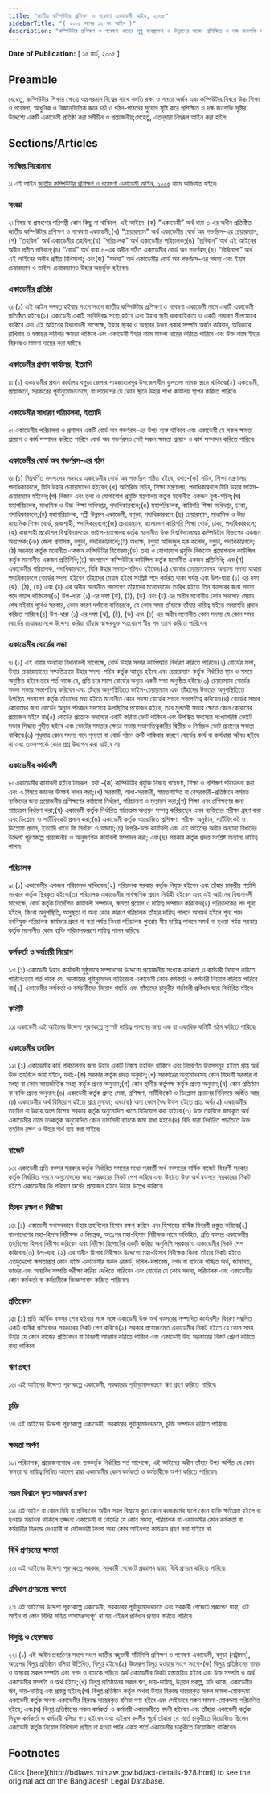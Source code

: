 ```yaml
---
title: "জাতীয় কম্পিউটার প্রশিক্ষণ ও গবেষণা একাডেমী আইন, ২০০৫"
sidebarTitle: "( ২০০৫ সনের ১২ নং আইন )"
description: "কম্পিউটার প্রশিক্ষণ ও গবেষণা খাতের সুষ্ঠু ব্যবস্থাপনা ও উন্নয়নের লক্ষ্যে প্রশিক্ষিত ও দক্ষ জনশক্তি সৃষ্টিসহ গবেষণা ও উন্নয়ন কর্মকান্ড পরিচালনার লক্ষ্যে একটি একাডেমী প্রতিষ্ঠার জন্য বিধান প্রণয়নকল্পে প্রণীত আইন৷"
---
```


**Date of Publication:** [ ১৫ মার্চ, ২০০৫ ]

## Preamble

যেহেতু, কম্পিউটার শিক্ষার ক্ষেত্রে অগ্রসরমান বিশ্বের সাথে সঙ্গতি রক্ষা ও সমতা অর্জন এবং কম্পিউটার বিষয়ে উচ্চ শিক্ষা ও গবেষণা, আধুনিক ও বিজ্ঞানভিত্তিক জ্ঞান চর্চা ও পঠন-পাঠনের সুযোগ সৃষ্টি করে প্রশিক্ষিত ও দক্ষ জনশক্তি সৃষ্টির উদ্দেশ্যে একটি একাডেমী প্রতিষ্ঠা করা সমীচীন ও প্রয়োজনীয়;সেহেতু, এতদ্‌দ্বারা নিম্নরূপ আইন করা হইল:

## Sections/Articles

### সংক্ষিপ্ত শিরোনামা

১৷ এই আইন [জাতীয় কম্পিউটার প্রশিক্ষণ ও গবেষণা একাডেমী আইন, ২০০৫](/laws/volume-36/act-928 "জাতীয় কম্পিউটার প্রশিক্ষণ ও গবেষণা একাডেমী আইন, ২০০৫") নামে অভিহিত হইবে৷

### সংজ্ঞা

২৷ বিষয় বা প্রসংগের পরিপন্থী কোন কিছু না থাকিলে, এই আইনে-(ক) “একাডেমী” অর্থ ধারা ৩ এর অধীন প্রতিষ্ঠিত জাতীয় কম্পিউটার প্রশিক্ষণ ও গবেষণা একাডেমী;(খ) “চেয়ারম্যান” অর্থ একাডেমীর বোর্ড অব গভর্ণরস-এর চেয়ারম্যান;(গ) “তহবিল” অর্থ একাডেমীর তহবিল;(ঘ) “পরিচালক” অর্থ একাডেমীর পরিচালক;(ঙ) “প্রবিধান” অর্থ এই আইনের অধীন প্রণীত প্রবিধান;(চ) “বোর্ড” অর্থ ধারা ৬-এর অধীন গঠিত একাডেমীর বোর্ড অব গভর্ণরস;(ছ) “বিধিমালা” অর্থ এই আইনের অধীন প্রণীত বিধিমালা; এবং(জ) “সদস্য” অর্থ একাডেমীর বোর্ড অব গভর্ণরস-এর সদস্য এবং ইহার চেয়ারম্যান ও ভাইস-চেয়ারম্যানও উহার অন্তর্ভুক্ত হইবেন৷

### একাডেমীর প্রতিষ্ঠা

৩৷ (১) এই আইন বলবত্ হইবার সংগে সংগে জাতীয় কম্পিউটার প্রশিক্ষণ ও গবেষণা একাডেমী নামে একটি একাডেমী প্রতিষ্ঠিত হইবে৷(২) একাডেমী একটি সংবিধিবদ্ধ সংস্থা হইবে এবং ইহার স্থায়ী ধারাবাহিকতা ও একটি সাধারণ সীলমোহর থাকিবে এবং এই আইনের বিধানাবলী সাপেক্ষে, ইহার স্থাবর ও অস্থাবর উভয় প্রকার সম্পত্তি অর্জন করিবার, অধিকারে রাখিবার ও হস্তান্তর করিবার ক্ষমতা থাকিবে এবং একাডেমী ইহার নামে মামলা দায়ের করিতে পারিবে এবং উক্ত নামে ইহার বিরুদ্ধেও মামলা দায়ের করা যাইবে৷

### একাডেমীর প্রধান কার্যালয়, ইত্যাদি

৪৷ (১) একাডেমীর প্রধান কার্যালয় বগুড়া জেলার শাহজাহানপুর উপজেলাধীন ফুলতলা নামক স্থানে থাকিবে৷(২) একাডেমী, প্রয়োজনে, সরকারের পূর্বানুমোদনক্রমে, বাংলাদেশের যে কোন স্থানে উহার শাখা কার্যালয় স্থাপন করিতে পারিবে৷

### একাডেমীর সাধারণ পরিচালনা, ইত্যাদি

৫৷ একাডেমীর পরিচালনা ও প্রশাসন একটি বোর্ড অব গভর্ণরস-এর উপর ন্যস্ত থাকিবে এবং একাডেমী যে সকল ক্ষমতা প্রয়োগ ও কার্য সম্পাদন করিতে পারিবে বোর্ড অব গভর্ণরসও সেই সকল ক্ষমতা প্রয়োগ ও কার্য সম্পাদন করিতে পারিবে৷

### একাডেমীর বোর্ড অব গভর্ণরস-এর গঠন

৬৷ (১) নিম্নবর্ণিত সদস্যদের সমন্বয়ে একাডেমীর বোর্ড অব গভর্ণরস গঠিত হইবে, যথা:-(ক) সচিব, শিক্ষা মন্ত্রণালয়, পদাধিকারবলে, যিনি উহার চেয়ারম্যানও হইবেন;(খ) অতিরিক্ত সচিব, শিক্ষা মন্ত্রণালয়, পদাধিকারবলে যিনি উহার ভাইস-চেয়ারম্যান হইবেন;(গ) বিজ্ঞান এবং তথ্য ও যোগাযোগ প্রযুক্তি মন্ত্রণালয় কর্তৃক মনোনীত একজন যুগ্ম-সচিব;(ঘ) মহাপরিচালক, মাধ্যমিক ও উচ্চ শিক্ষা অধিদপ্তর, পদাধিকারবলে;(ঙ) মহাপরিচালক, কারিগরি শিক্ষা অধিদপ্তর, ঢাকা, পদাধিকারবলে;(চ) মহাপরিচালক, পল্লী উন্নয়ন একাডেমী, বগুড়া, পদাধিকারবলে;(ছ) চেয়ারম্যান, মাধ্যমিক ও উচ্চ মাধ্যমিক শিক্ষা বোর্ড, রাজশাহী, পদাধিকারবলে;(জ) চেয়ারম্যান, বাংলাদেশ কারিগরি শিক্ষা বোর্ড, ঢাকা, পদাধিকারবলে;(ঝ) রাজশাহী প্রকৌশল বিশ্ববিদ্যালয়ের ভাইস-চ্যান্সেলর কর্তৃক মনোনীত উক্ত বিশ্ববিদ্যালয়ের কম্পিউটার বিভাগের একজন অধ্যাপক;(ঞ) জেলা প্রশাসক, বগুড়া, পদাধিকারবলে;(ট) অধ্যক্ষ, বগুড়া আজিজুল হক কলেজ, বগুড়া, পদাধিকারবলে;(ঠ) সরকার কর্তৃক মনোনীত একজন কম্পিউটার বিশেষজ্ঞ;(ড) তথ্য ও যোগাযোগ প্রযুক্তি বিজনেস প্রমোশনাল কাউন্সিল কর্তৃক মনোনীত একজন প্রতিনিধি;(ঢ) বাংলাদেশ কম্পিউটার কাউন্সিল কর্তৃক মনোনীত একজন প্রতিনিধি; এবং(ণ) একাডেমীর পরিচালক, পদাধিকারবলে, যিনি উহার সদস্য-সচিবও হইবেন৷(২) বোর্ডের চেয়ারম্যানসহ অন্যান্য সদস্য যাহারা পদাধিকারবলে বোর্ডের সদস্য হইবেন তাঁহাদের মেয়াদ হইবে সংশ্লিষ্ট পদে কর্মরত থাকা পর্যন্ত এবং উপ-ধারা (১) এর দফা (ঝ), (ঠ), (ড) এবং (ঢ) এর অধীন মনোনীত সদস্যগণ তাঁহাদের মনোনয়নের তারিখ হইতে তিন বত্সরের জন্য সদস্য পদে বহাল থাকিবেন৷(৩) উপ-ধারা (১) এর দফা (ঝ), (ঠ), (ড) এবং (ঢ) এর অধীন মনোনীত কোন সদস্যের মেয়াদ শেষ হইবার পূর্বেও সরকার, কোন কারণ দর্শানো ব্যতিরেকে, যে কোন সময় তাঁহাকে তাঁহার দায়িত্ব হইতে অব্যাহতি প্রদান করিতে পারিবে৷(৪) উপ-ধারা (১) এর দফা (ঝ), (ঠ), (ড) এবং (ঢ) এর অধীন মনোনীত কোন সদস্য যে কোন সময় বোর্ডের চেয়ারম্যানকে উদ্দেশ্য করিয়া তাঁহার স্বাক্ষরযুক্ত পত্রযোগে স্বীয় পদ ত্যাগ করিতে পারিবেন৷

### একাডেমীর বোর্ডের সভা

৭৷ (১) এই ধারার অন্যান্য বিধানাবলী সাপেক্ষে, বোর্ড উহার সভার কার্যপদ্ধতি নির্ধারণ করিতে পারিবে৷(২) বোর্ডের সভা, উহার চেয়ারম্যানের সম্মতিক্রমে উহার সদস্য-সচিব কর্তৃক আহূত হইবে এবং চেয়ারম্যান কর্তৃক নির্ধারিত স্থান ও সময়ে অনুষ্ঠিত হইবে:তবে শর্ত থাকে যে, প্রতি চার মাসে বোর্ডের অন্যুন একটি সভা অনুষ্ঠিত হইবে৷(৩) চেয়ারম্যান বোর্ডের সকল সভায় সভাপতিত্ব করিবেন এবং তাঁহার অনুপস্থিতিতে ভাইস-চেয়ারম্যান এবং তাঁহাদের উভয়ের অনুপস্থিতিতে উপস্থিত সদস্যগণ কর্তৃক তাঁহাদের মধ্য হইতে মনোনীত কোন সদস্য বোর্ডের সভায় সভাপতিত্ব করিবেন৷(৪) বোর্ডের সভার কোরামের জন্য বোর্ডের অন্যুন পাঁচজন সদস্যের উপস্থিতির প্রয়োজন হইবে, তবে মুলতবী সভার ক্ষেত্রে কোন কোরামের প্রয়োজন হইবে না৷(৫) বোর্ডের প্রত্যেক সদস্যের একটি করিয়া ভোট থাকিবে এবং উপস্থিত সদস্যের সংখ্যাগরিষ্ঠ ভোটে সভার সিদ্ধান্ত গৃহীত হইবে এবং ভোটের সমতার ক্ষেত্রে সভায় সভাপতিত্বকারীর দ্বিতীয় ও নির্ণায়ক ভোট প্রদানের ক্ষমতা থাকিবে৷(৬) শুধুমাত্র কোন সদস্য পদে শূন্যতা বা বোর্ড গঠনে ত্রুটি থাকিবার কারণে বোর্ডের কার্য বা কার্যধারা অবৈধ হইবে না এবং তত্সম্পর্কে কোন প্রশ্ন উত্থাপন করা যাইবে না৷

### একাডেমীর কার্যাবলী

৮৷ একাডেমীর কার্যাবলী হইবে নিম্নরূপ, যথা:-(ক) কম্পিউটার প্রযুক্তি বিষয়ে গবেষণা, শিক্ষা ও প্রশিক্ষণ পরিচালনা করা এবং এ বিষয়ে জ্ঞানের উত্কর্ষ সাধন করা;(খ) সরকারী, আধা-সরকারী, স্বায়ত্তশাসিত বা বেসরকারী-প্রতিষ্ঠানে কর্মরত ব্যক্তিদের জন্য প্রয়োজনীয় প্রশিক্ষণের কাঠামো নির্ধারণ, পরিচালনা ও মূল্যায়ন করা;(গ) শিক্ষা এবং প্রশিক্ষণের জন্য পাঠ্যক্রম নির্ধারণ করা;(ঘ) একাডেমী কর্তৃক নির্ধারিত পাঠ্যক্রম অধ্যয়ন সম্পন্ন করিয়াছেন এমন ব্যক্তিদের পরীক্ষা গ্রহণ করা এবং ডিপ্লোমা ও সার্টিফিকেট প্রদান করা;(ঙ) একাডেমী কর্তৃক আয়োজিত প্রশিক্ষণ, পরীক্ষা অনুষ্ঠান, সার্টিফিকেট ও ডিপ্লোমা প্রদান, ইত্যাদি খাতে ফি নির্ধারণ ও আদায়;(চ) উপরি-উক্ত কার্যাবলী এবং এই আইনের অধীন অন্যান্য বিধানের উদ্দেশ্য পূরণকল্পে প্রয়োজনীয় ও আনুষংগিক কার্যাবলী সম্পাদন করা; এবং(ছ) সরকার কর্তৃক প্রদত্ত সংশ্লিষ্ট অন্যান্য দায়িত্ব পালন৷

### পরিচালক

৯৷ (১) একাডেমীর একজন পরিচালক থাকিবেন৷(২) পরিচালক সরকার কর্তৃক নিযুক্ত হইবেন এবং তাঁহার চাকুরীর শর্তাদি সরকার কর্তৃক স্থিরকৃত হইবে৷(৩) পরিচালক একাডেমীর সার্বক্ষণিক প্রধান নির্বাহী হইবেন এবং এই আইনের বিধানাবলী সাপেক্ষে, বোর্ড কর্তৃক নির্দেশিত কার্যাবলী সম্পাদন, ক্ষমতা প্রয়োগ ও দায়িত্ব সম্পাদন করিবেন৷(৪) পরিচালকের পদ শূন্য হইলে, কিংবা অনুপস্থিতি, অসুস্থতা বা অন্য কোন কারণে পরিচালক তাঁহার দায়িত্ব পালনে অসমর্থ হইলে শূন্য পদে নবনিযুক্ত পরিচালক কার্যভার গ্রহণ না করা পর্যন্ত কিংবা পরিচালক পুনরায় স্বীয় দায়িত্ব পালনে সমর্থ না হওয়া পর্যন্ত সরকার কর্তৃক মনোনীত কোন ব্যক্তি পরিচালকরূপে দায়িত্ব পালন করিবে৷

### কর্মকর্তা ও কর্মচারী নিয়োগ

১০৷ (১) একাডেমী উহার কার্যাবলী সুষ্ঠুভাবে সম্পাদনের উদ্দেশ্যে প্রয়োজনীয় সংখ্যক কর্মকর্তা ও কর্মচারী নিয়োগ করিতে পারিবে:তবে শর্ত থাকে যে, সরকারের পূর্বানুমোদন ব্যতিরেকে একাডেমী কোন কর্মকর্তা ও কর্মচারী নিয়োগ করিতে পারিবে না৷(২) একাডেমীর কর্মকর্তা ও কর্মচারীদের নিয়োগ পদ্ধতি এবং তাঁহাদের চাকুরীর শর্তাবলী প্রবিধান দ্বারা নির্ধারিত হইবে৷

### কমিটি

১১৷ একাডেমী এই আইনের উদ্দেশ্য পূরণকল্পে সুস্পষ্ট দায়িত্ব পালনের জন্য এক বা একাধিক কমিটি গঠন করিতে পারিবে৷

### একাডেমীর তহবিল

১২৷ (১) একাডেমীর কার্য পরিচালনার জন্য উহার একটি নিজস্ব তহবিল থাকিবে এবং নিম্নবর্ণিত উত্সসমূহ হইতে প্রাপ্ত অর্থ উক্ত তহবিলে জমা হইবে, যথা:-(ক) সরকার কর্তৃক প্রদত্ত অনুদান;(খ) সরকারের অনুমোদনসহ কোন বিদেশী সরকার বা সংস্থা বা কোন আন্তর্জাতিক সংস্থা কর্তৃক প্রদত্ত অনুদান;(গ) কোন স্থানীয় কর্তৃপক্ষ কর্তৃক প্রদত্ত অনুদান;(ঘ) কোন প্রতিষ্ঠান বা ব্যক্তি প্রদত্ত অনুদান;(ঙ) একাডেমী কর্তৃক প্রদত্ত সেবা, প্রশিক্ষণ, সার্টিফিকেট ও ডিপ্লোমা প্রদানের বিনিময়ে অর্জিত আয়;(চ) একাডেমীর অর্থ বিনিয়োগ হইতে প্রাপ্ত মুনাফা; এবং(ছ) অন্য কোন বৈধ উত্স হইতে প্রাপ্ত অর্থ৷(২) একাডেমীর তহবিল বা উহার অংশ বিশেষ সরকার কর্তৃক অনুমোদিত খাতে বিনিয়োগ করা যাইবে৷(৩) উক্ত তহবিলে জমাকৃত অর্থ একাডেমীর নামে তত্কর্তৃক অনুমোদিত কোন তফসিলী ব্যাংকে জমা রাখা হইবে৷(৪) বিধি দ্বারা নির্ধারিত পদ্ধতিতে উক্ত তহবিল রক্ষণ ও উহার অর্থ ব্যয় করা যাইবে৷

### বাজেট

১৩৷ একাডেমী প্রতি বত্সর সরকার কর্তৃক নির্ধারিত সময়ের মধ্যে পরবর্তী অর্থ বত্সরের বার্ষিক বাজেট বিবরণী সরকার কর্তৃক নির্ধারিত ফরমে অনুমোদনের জন্য সরকারের নিকট পেশ করিবে এবং উহাতে উক্ত অর্থ বত্সরে সরকারের নিকট হইতে একাডেমীর কি পরিমাণ অর্থের প্রয়োজন হইবে উহার উল্লেখ থাকিবে৷

### হিসাব রক্ষণ ও নিরীক্ষা

১৪৷ (১) একাডেমী যথাযথভাবে উহার তহবিলের হিসাব রক্ষণ করিবে এবং হিসাবের বার্ষিক বিবরণী প্রস্তুত করিবে৷(২) বাংলাদেশের মহা-হিসাব নিরীক্ষক ও নিয়ন্ত্রক, অতঃপর মহা-হিসাব নিরীক্ষক নামে অভিহিত, প্রতি বত্সর একাডেমীর তহবিলের হিসাব নিরীক্ষা করিবেন এবং নিরীক্ষা রিপোর্টের একটি করিয়া অনুলিপি সরকার ও একাডেমীর নিকট পেশ করিবেন৷(৩) উপ-ধারা (২) এর অধীন হিসাব নিরীক্ষার উদ্দেশ্যে মহা-হিসাব নিরীক্ষক কিংবা তাঁহার নিকট হইতে এতদুদ্দেশ্যে ক্ষমতাপ্রাপ্ত কোন ব্যক্তি একাডেমীর সকল রেকর্ড, দলিল-দস্তাবেজ, নগদ বা ব্যাংকে গচ্ছিত অর্থ, জামানত, ভাণ্ডার এবং অন্যবিধ সম্পত্তি পরীক্ষা করিয়া দেখিতে পারিবেন এবং বোর্ডের যে কোন সদস্য, পরিচালক এবং একাডেমীর কোন কর্মকর্তা বা কর্মচারীকে জিজ্ঞাসাবাদ করিতে পারিবেন৷

### প্রতিবেদন

১৫৷ (১) প্রতি আর্থিক বত্সর শেষ হইবার সঙ্গে সঙ্গে একাডেমী উক্ত অর্থ বত্সরের সম্পাদিত কার্যাবলীর বিবরণ সম্বলিত একটি বার্ষিক প্রতিবেদন সরকারের নিকট পেশ করিবে৷(২) সরকার প্রয়োজনমত একাডেমীর নিকট হইতে যে কোন সময় উহার যে কোন কাজের প্রতিবেদন বা বিবরণী আহ্বান করিতে পারিবে এবং একাডেমী উহা সরকারের নিকট প্রেরণ করিতে বাধ্য থাকিবে৷

### ঋণ গ্রহণ

১৬৷ এই আইনের উদ্দেশ্য পূরণকল্পে একাডেমী, সরকারের পূর্বানুমোদনক্রমে ঋণ গ্রহণ করিতে পারিবে৷

### চুক্তি

১৭৷ এই আইনের উদ্দেশ্য পূরণকল্পে একাডেমী, সরকারের পূর্বানুমোদনক্রমে, চুক্তি সম্পাদন করিতে পারিবে৷

### ক্ষমতা অর্পণ

১৮৷ পরিচালক, প্রয়োজনবোধে এবং তত্কর্তৃক নির্ধারিত শর্ত সাপেক্ষে, এই আইনের অধীন তাঁহার উপর অর্পিত যে কোন ক্ষমতা বা দায়িত্ব লিখিত আদেশ দ্বারা একাডেমীর কোন কর্মকর্তা ও কর্মচারীকে অর্পণ করিতে পারিবেন৷

### সরল বিশ্বাসে কৃত কাজকর্ম রক্ষণ

১৯৷ এই আইন বা কোন বিধি বা প্রবিধানের অধীন সরল বিশ্বাসে কৃত কোন কাজকর্মের ফলে কোন ব্যক্তি ক্ষতিগ্রস্ত হইলে বা হওয়ার সম্ভাবনা থাকিলে তজ্জন্য একাডেমী বা বোর্ডের যে কোন সদস্য, পরিচালক বা একাডেমীর কোন কর্মকর্তা বা কর্মচারীর বিরুদ্ধে দেওয়ানী বা ফৌজদারী কিংবা অন্য কোন আইনগত কার্যক্রম গ্রহণ করা যাইবে না৷

### বিধি প্রণয়নের ক্ষমতা

২০৷ এই আইনের উদ্দেশ্য পূরণকল্পে সরকার, সরকারী গেজেটে প্রজ্ঞাপন দ্বারা, বিধি প্রণয়ন করিতে পারিবে৷

### প্রবিধান প্রণয়নের ক্ষমতা

২১৷ এই আইনের উদ্দেশ্য পূরণকল্পে একাডেমী, সরকারের পূর্বানুমোদনক্রমে এবং সরকারী গেজেটে প্রজ্ঞাপন দ্বারা, এই আইন বা কোন বিধির সহিত অসামঞ্জস্যপূর্ণ না হয় এইরূপ প্রবিধান প্রণয়ন করিতে পারিবে৷

### বিলুপ্তি ও হেফাজত

২২৷ (১) এই আইন প্রবর্তনের সংগে সংগে জাতীয় বহুভাষী সাঁটলিপি প্রশিক্ষণ ও গবেষণা একাডেমী, বগুড়া (নট্রামস), অতঃপর বিলুপ্ত প্রতিষ্ঠান বলিয়া উল্লিখিত, বিলুপ্ত হইবে৷(২) উক্তরূপ বিলুপ্ত হওয়ার সংগে সংগে-(ক) বিলুপ্ত প্রতিষ্ঠানের স্থাবর ও অস্থাবর সকল সম্পত্তি এবং নগদ ও ব্যাংকে গচ্ছিত অর্থ একাডেমীর নিকট হস্তান্তরিত হইবে এবং উক্ত সম্পত্তি ও অর্থ একাডেমীর সম্পত্তি ও অর্থ হইবে;(খ) বিলুপ্ত প্রতিষ্ঠানের সকল ঋণ, দায়-দায়িত্ব, উন্নয়ন প্রকল্প, যদি থাকে, একাডেমীর ঋণ, দায়-দায়িত্ব এবং প্রকল্প হইবে;(গ) বিলুপ্ত প্রতিষ্ঠান কর্তৃক অথবা উহার বিরুদ্ধে দায়েরকৃত সকল মামলা-মোকদ্দমা একাডেমী কর্তৃক অথবা একাডেমীর বিরুদ্ধে দায়েরকৃত বলিয়া গণ্য হইবে এবং সেইভাবে সকল মামলা-মোকদ্দমা পরিচালিত হইবে; এবং(ঘ) বিলুপ্ত প্রতিষ্ঠানের সকল কর্মকর্তা ও কর্মচারী একাডেমীতে বদলী হইবেন এবং তাঁহারা একাডেমী কর্তৃক নিযুক্ত কর্মকর্তা ও কর্মচারী বলিয়া গণ্য হইবেন এবং এইরূপ বদলীর পূর্বে তাঁহারা যে শর্তে চাকুরীতে নিয়োজিত ছিলেন একাডেমী কর্তৃক নিয়োগ বিধিমালা প্রণীত না হওয়া পর্যন্ত একই শর্তে একাডেমীর চাকুরীতে নিয়োজিত থাকিবেন৷

## Footnotes

<Note>
  Click [here](http://bdlaws.minlaw.gov.bd/act-details-928.html) to see the original act on the Bangladesh Legal Database.
</Note>

